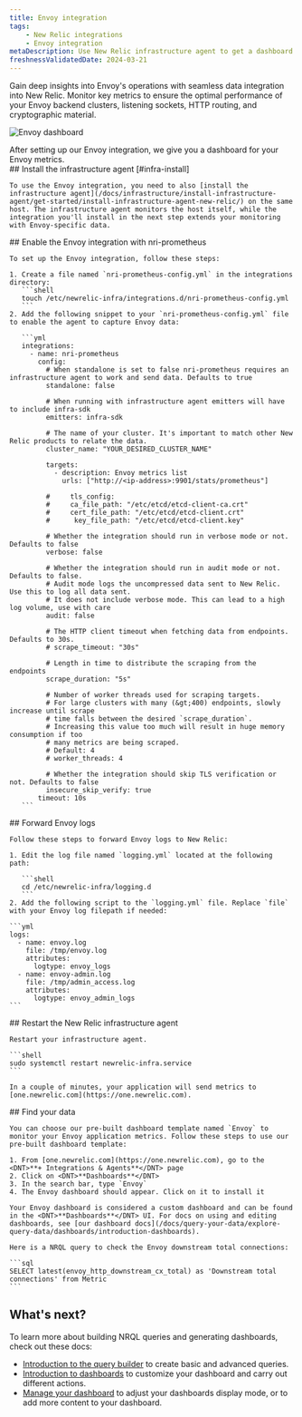 ```yaml
---
title: Envoy integration
tags:
    - New Relic integrations
    - Envoy integration
metaDescription: Use New Relic infrastructure agent to get a dashboard with metrics from your Envoy.
freshnessValidatedDate: 2024-03-21
---
```


Gain deep insights into Envoy's operations with seamless data integration into New Relic. Monitor key metrics to ensure the optimal performance of your Envoy backend clusters, listening sockets, HTTP routing, and cryptographic material.

<img
  title="Envoy dashboard"
  alt="Envoy dashboard"
  src="/images/infrastructure_screenshot_full-envoy-dashboard.webp"
/>

<figcaption>
  After setting up our Envoy integration, we give you a dashboard for your Envoy metrics.
</figcaption>

<Steps>
  <Step>
    ## Install the infrastructure agent [#infra-install]

    To use the Envoy integration, you need to also [install the infrastructure agent](/docs/infrastructure/install-infrastructure-agent/get-started/install-infrastructure-agent-new-relic/) on the same host. The infrastructure agent monitors the host itself, while the integration you'll install in the next step extends your monitoring with Envoy-specific data.
  </Step>

  <Step>
    ## Enable the Envoy integration with nri-prometheus

    To set up the Envoy integration, follow these steps:

    1. Create a file named `nri-prometheus-config.yml` in the integrations directory:
       ```shell
       touch /etc/newrelic-infra/integrations.d/nri-prometheus-config.yml
       ```
    2. Add the following snippet to your `nri-prometheus-config.yml` file to enable the agent to capture Envoy data:

       ```yml
       integrations:
         - name: nri-prometheus
           config:
             # When standalone is set to false nri-prometheus requires an infrastructure agent to work and send data. Defaults to true 
             standalone: false

             # When running with infrastructure agent emitters will have to include infra-sdk 
             emitters: infra-sdk

             # The name of your cluster. It's important to match other New Relic products to relate the data.
             cluster_name: "YOUR_DESIRED_CLUSTER_NAME"

             targets:
               - description: Envoy metrics list
                 urls: ["http://<ip-address>:9901/stats/prometheus"]

             #     tls_config:
             #     ca_file_path: "/etc/etcd/etcd-client-ca.crt"
             #     cert_file_path: "/etc/etcd/etcd-client.crt"
             #      key_file_path: "/etc/etcd/etcd-client.key"

             # Whether the integration should run in verbose mode or not. Defaults to false
             verbose: false

             # Whether the integration should run in audit mode or not. Defaults to false.
             # Audit mode logs the uncompressed data sent to New Relic. Use this to log all data sent.
             # It does not include verbose mode. This can lead to a high log volume, use with care
             audit: false

             # The HTTP client timeout when fetching data from endpoints. Defaults to 30s.
             # scrape_timeout: "30s"

             # Length in time to distribute the scraping from the endpoints
             scrape_duration: "5s"

             # Number of worker threads used for scraping targets.
             # For large clusters with many (&gt;400) endpoints, slowly increase until scrape
             # time falls between the desired `scrape_duration`.
             # Increasing this value too much will result in huge memory consumption if too
             # many metrics are being scraped.
             # Default: 4
             # worker_threads: 4

             # Whether the integration should skip TLS verification or not. Defaults to false
             insecure_skip_verify: true
           timeout: 10s
       ```
  </Step>

  <Step>
    ## Forward Envoy logs

    Follow these steps to forward Envoy logs to New Relic:

    1. Edit the log file named `logging.yml` located at the following path:

       ```shell
       cd /etc/newrelic-infra/logging.d
       ```
    2. Add the following script to the `logging.yml` file. Replace `file` with your Envoy log filepath if needed:

    ```yml
    logs:
      - name: envoy.log
        file: /tmp/envoy.log
        attributes:
          logtype: envoy_logs
      - name: envoy-admin.log
        file: /tmp/admin_access.log
        attributes:
          logtype: envoy_admin_logs
    ```
  </Step>

  <Step>
    ## Restart the New Relic infrastructure agent

    Restart your infrastructure agent.

    ```shell
    sudo systemctl restart newrelic-infra.service
    ```

    In a couple of minutes, your application will send metrics to [one.newrelic.com](https://one.newrelic.com).  

  </Step>

  <Step>
    ## Find your data

    You can choose our pre-built dashboard template named `Envoy` to monitor your Envoy application metrics. Follow these steps to use our pre-built dashboard template:

    1. From [one.newrelic.com](https://one.newrelic.com), go to the <DNT>**+ Integrations & Agents**</DNT> page
    2. Click on <DNT>**Dashboards**</DNT>
    3. In the search bar, type `Envoy`
    4. The Envoy dashboard should appear. Click on it to install it

    Your Envoy dashboard is considered a custom dashboard and can be found in the <DNT>**Dashboards**</DNT> UI. For docs on using and editing dashboards, see [our dashboard docs](/docs/query-your-data/explore-query-data/dashboards/introduction-dashboards).

    Here is a NRQL query to check the Envoy downstream total connections:

    ```sql
    SELECT latest(envoy_http_downstream_cx_total) as 'Downstream total connections' from Metric
    ```
  </Step>
</Steps>

## What's next?

To learn more about building NRQL queries and generating dashboards, check out these docs:

* [Introduction to the query builder](/docs/query-your-data/explore-query-data/query-builder/introduction-query-builder) to create basic and advanced queries.
* [Introduction to dashboards](/docs/query-your-data/explore-query-data/dashboards/introduction-dashboards) to customize your dashboard and carry out different actions.
* [Manage your dashboard](/docs/query-your-data/explore-query-data/dashboards/manage-your-dashboard) to adjust your dashboards display mode, or to add more content to your dashboard.
